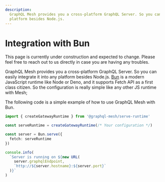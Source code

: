 ```yaml
---
description:
  GraphQL Mesh provides you a cross-platform GraphQL Server. So you can easily integrate it into any
  platform besides Node.js.
---
```



# Integration with Bun

<Callout>
  This page is currently under construction and expected to change. Please feel free to reach out to
  us directly in case you are having any troubles.
</Callout>

GraphQL Mesh provides you a cross-platform GraphQL Server. So you can easily integrate it into any
platform besides Node.js. [Bun](https://bun.sh) is a modern JavaScript runtime like Node or Deno,
and it supports Fetch API as a first class citizen. So the configuration is really simple like any
other JS runtime with Mesh;

The following code is a simple example of how to use GraphQL Mesh with Bun.

```ts
import { createGatewayRuntime } from '@graphql-mesh/serve-runtime'

const serveRuntime = createGatewayRuntime(/* Your configuration */)

const server = Bun.serve({
  fetch: serveRuntime
})

console.info(
  `Server is running on ${new URL(
    server.graphqlEndpoint,
    `http://${server.hostname}:${server.port}`
  )}`
)
```
